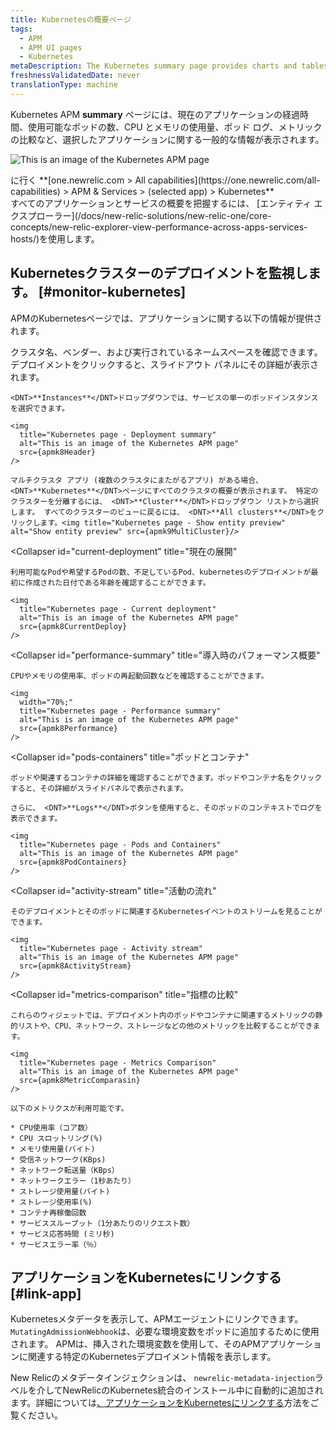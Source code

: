 ```yaml
---
title: Kubernetesの概要ページ
tags:
  - APM
  - APM UI pages
  - Kubernetes
metaDescription: The Kubernetes summary page provides charts and tables that you can drill down into details about your selected app's performance.
freshnessValidatedDate: never
translationType: machine
---
```










Kubernetes APM <DNT>**summary**</DNT> ページには、現在のアプリケーションの経過時間、使用可能なポッドの数、CPU とメモリの使用量、ポッド ログ、メトリックの比較など、選択したアプリケーションに関する一般的な情報が表示されます。

<img
  title="Kubernetes page"
  alt="This is an image of the Kubernetes APM page"
  src={apmk8ApmUi}
/>

<figcaption>
  に行く <DNT>**[one.newrelic.com > All capabilities](https://one.newrelic.com/all-capabilities) > APM & Services > (selected app) > Kubernetes**</DNT>
</figcaption>

<Callout variant="tip">
  すべてのアプリケーションとサービスの概要を把握するには、 [エンティティ エクスプローラー](/docs/new-relic-solutions/new-relic-one/core-concepts/new-relic-explorer-view-performance-across-apps-services-hosts/)を使用します。
</Callout>

## Kubernetesクラスターのデプロイメントを監視します。 [#monitor-kubernetes]

APMのKubernetesページでは、アプリケーションに関する以下の情報が提供されます。

<CollapserGroup>
  <Collapser
    id="deployment-summary"
    title="展開の概要"
  >
    クラスタ名、ベンダー、および実行されているネームスペースを確認できます。 デプロイメントをクリックすると、スライドアウト パネルにその詳細が表示されます。

    <DNT>**Instances**</DNT>ドロップダウンでは、サービスの単一のポッドインスタンスを選択できます。

    <img
      title="Kubernetes page - Deployment summary"
      alt="This is an image of the Kubernetes APM page"
      src={apmk8Header}
    />

    マルチクラスタ アプリ (複数のクラスタにまたがるアプリ) がある場合、 <DNT>**Kubernetes**</DNT>ページにすべてのクラスタの概要が表示されます。 特定のクラスターを分離するには、 <DNT>**Cluster**</DNT>ドロップダウン リストから選択します。 すべてのクラスターのビューに戻るには、 <DNT>**All clusters**</DNT>をクリックします。<img title="Kubernetes page - Show entity preview" alt="Show entity preview" src={apmk9MultiCluster}/>
  </Collapser>

  <Collapser
    id="current-deployment"
    title="現在の展開"
  >
    利用可能なPodや希望するPodの数、不足しているPod、kubernetesのデプロイメントが最初に作成された日付である年齢を確認することができます。

    <img
      title="Kubernetes page - Current deployment"
      alt="This is an image of the Kubernetes APM page"
      src={apmk8CurrentDeploy}
    />
  </Collapser>

  <Collapser
    id="performance-summary"
    title="導入時のパフォーマンス概要"
  >
    CPUやメモリの使用率、ポッドの再起動回数などを確認することができます。

    <img
      width="70%;"
      title="Kubernetes page - Performance summary"
      alt="This is an image of the Kubernetes APM page"
      src={apmk8Performance}
    />
  </Collapser>

  <Collapser
    id="pods-containers"
    title="ポッドとコンテナ"
  >
    ポッドや関連するコンテナの詳細を確認することができます。ポッドやコンテナ名をクリックすると、その詳細がスライドパネルで表示されます。

    さらに、 <DNT>**Logs**</DNT>ボタンを使用すると、そのポッドのコンテキストでログを表示できます。

    <img
      title="Kubernetes page - Pods and Containers"
      alt="This is an image of the Kubernetes APM page"
      src={apmk8PodContainers}
    />
  </Collapser>

  <Collapser
    id="activity-stream"
    title="活動の流れ"
  >
    そのデプロイメントとそのポッドに関連するKubernetesイベントのストリームを見ることができます。

    <img
      title="Kubernetes page - Activity stream"
      alt="This is an image of the Kubernetes APM page"
      src={apmk8ActivityStream}
    />
  </Collapser>

  <Collapser
    id="metrics-comparison"
    title="指標の比較"
  >
    これらのウィジェットでは、デプロイメント内のポッドやコンテナに関連するメトリックの静的リストや、CPU、ネットワーク、ストレージなどの他のメトリックを比較することができます。

    <img
      title="Kubernetes page - Metrics Comparison"
      alt="This is an image of the Kubernetes APM page"
      src={apmk8MetricComparasin}
    />

    以下のメトリクスが利用可能です。

    * CPU使用率（コア数）
    * CPU スロットリング(%)
    * メモリ使用量(バイト)
    * 受信ネットワーク(KBps)
    * ネットワーク転送量（KBps）
    * ネットワークエラー（1秒あたり）
    * ストレージ使用量(バイト)
    * ストレージ使用率(%)
    * コンテナ再稼働回数
    * サービススループット（1分あたりのリクエスト数）
    * サービス応答時間 (ミリ秒)
    * サービスエラー率（％）
  </Collapser>
</CollapserGroup>

## アプリケーションをKubernetesにリンクする [#link-app]

Kubernetesメタデータを表示して、APMエージェントにリンクできます。 `MutatingAdmissionWebhook`は、必要な環境変数をポッドに追加するために使用されます。 APMは、挿入された環境変数を使用して、そのAPMアプリケーションに関連する特定のKubernetesデプロイメント情報を表示します。

New Relicのメタデータインジェクションは、 `newrelic-metadata-injection`ラベルを介してNewRelicのKubernetes統合のインストール中に自動的に追加されます。詳細については[、アプリケーションをKubernetesにリンクする](/docs/kubernetes-pixie/kubernetes-integration/advanced-configuration/link-your-applications-kubernetes/)方法をご覧ください。